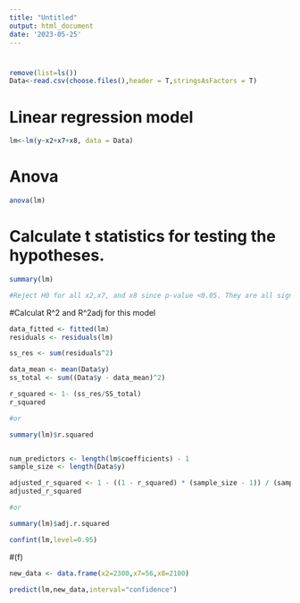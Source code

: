 ```yaml
---
title: "Untitled"
output: html_document
date: '2023-05-25'
---
```

#
```r
remove(list=ls())
Data<-read.csv(choose.files(),header = T,stringsAsFactors = T)

```

# Linear regression model
```r
lm<-lm(y~x2+x7+x8, data = Data)

```
# Anova
```r
anova(lm)

```
# Calculate t statistics for testing the hypotheses.
```r
summary(lm)

#Reject H0 for all x2,x7, and x8 since p-value <0.05. They are all signicant

```
#Calculat R^2 and R^2adj for this model
```r
data_fitted <- fitted(lm)
residuals <- residuals(lm)

ss_res <- sum(residuals^2)

data_mean <- mean(Data$y)
ss_total <- sum((Data$y - data_mean)^2)

r_squared <- 1- (ss_res/SS_total)
r_squared

#or

summary(lm)$r.squared


num_predictors <- length(lm$coefficients) - 1
sample_size <- length(Data$y)

adjusted_r_squared <- 1 - ((1 - r_squared) * (sample_size - 1)) / (sample_size - num_predictors - 1)
adjusted_r_squared

#or

summary(lm)$adj.r.squared


```

```r
confint(lm,level=0.95)

```
#(f)
```r
new_data <- data.frame(x2=2300,x7=56,x8=2100)

predict(lm,new_data,interval="confidence")


```
